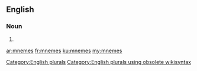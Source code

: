 ==English==

===Noun===
{{head|en}}

# {{plural of|mneme}}

[[Category:English plurals]][[Category:English plurals using obsolete wikisyntax]]

[[ar:mnemes]]
[[fr:mnemes]]
[[ku:mnemes]]
[[my:mnemes]]